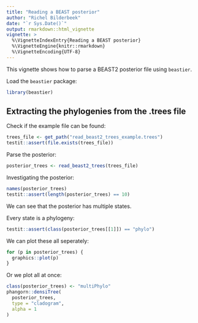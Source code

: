 ```yaml
---
title: "Reading a BEAST posterior"
author: "Richel Bilderbeek"
date: "`r Sys.Date()`"
output: rmarkdown::html_vignette
vignette: >
  %\VignetteIndexEntry{Reading a BEAST posterior}
  %\VignetteEngine{knitr::rmarkdown}
  %\VignetteEncoding{UTF-8}
---
```


This vignette shows how to parse a BEAST2 posterior file using `beastier`.

Load the `beastier` package:

```r
library(beastier)
```


## Extracting the phylogenies from the .trees file

Check if the example file can be found:

```r
trees_file <- get_path("read_beast2_trees_example.trees")
testit::assert(file.exists(trees_file))
```

Parse the posterior:

```r
posterior_trees <- read_beast2_trees(trees_file)
```

Investigating the posterior:

```r
names(posterior_trees)
testit::assert(length(posterior_trees) == 10)
```

We can see that the posterior has multiple states.

Every state is a phylogeny:

```r
testit::assert(class(posterior_trees[[1]]) == "phylo")
```

We can plot these all seperately:

```r
for (p in posterior_trees) {
  graphics::plot(p)
}
```

Or we plot all at once:

```r
class(posterior_trees) <- "multiPhylo"
phangorn::densiTree(
  posterior_trees, 
  type = "cladogram", 
  alpha = 1
)
```
